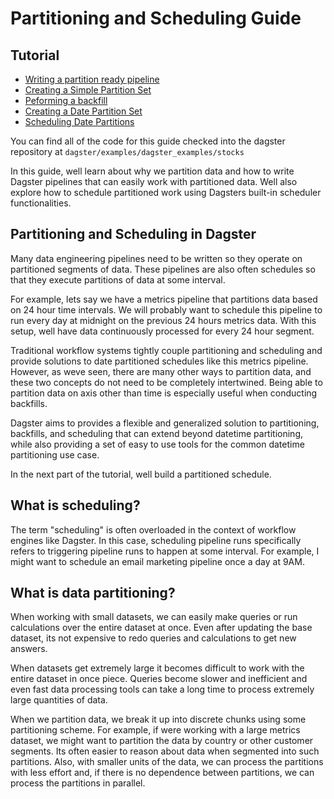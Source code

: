 # Partitioning and Scheduling Guide

## Tutorial

- [Writing a partition ready pipeline](/docs/learn/guides/partitioning/partition_pipeline)
- [Creating a Simple Partition Set](/docs/learn/guides/partitioning/partition_set)
- [Peforming a backfill](/docs/learn/guides/partitioning/backfill)
- [Creating a Date Partition Set](/docs/learn/guides/partitioning/date_partition_set)
- [Scheduling Date Partitions](/docs/learn/guides/partitioning/schedule_partitions)

You can find all of the code for this guide checked into the dagster
repository at `dagster/examples/dagster_examples/stocks`

In this guide, well learn about why we partition data and how to write
Dagster pipelines that can easily work with partitioned data. Well
also explore how to schedule partitioned work using Dagsters built-in
scheduler functionalities.

## Partitioning and Scheduling in Dagster

Many data engineering pipelines need to be written so they operate on
partitioned segments of data. These pipelines are also often schedules
so that they execute partitions of data at some interval.

For example, lets say we have a metrics pipeline that partitions data
based on 24 hour time intervals. We will probably want to schedule this
pipeline to run every day at midnight on the previous 24 hours metrics
data. With this setup, well have data continuously processed for every
24 hour segment.

Traditional workflow systems tightly couple partitioning and scheduling
and provide solutions to date partitioned schedules like this metrics
pipeline. However, as weve seen, there are many other ways to
partition data, and these two concepts do not need to be completely
intertwined. Being able to partition data on axis other than time is
especially useful when conducting backfills.

Dagster aims to provides a flexible and generalized solution to
partitioning, backfills, and scheduling that can extend beyond datetime
partitioning, while also providing a set of easy to use tools for the
common datetime partitioning use case.

In the next part of the tutorial, well build a partitioned schedule.

## What is scheduling?

The term "scheduling" is often overloaded in the context of workflow
engines like Dagster. In this case, scheduling pipeline runs
specifically refers to triggering pipeline runs to happen at some
interval. For example, I might want to schedule an email marketing
pipeline once a day at 9AM.

## What is data partitioning?

When working with small datasets, we can easily make queries or run
calculations over the entire dataset at once. Even after updating the
base dataset, its not expensive to redo queries and calculations to
get new answers.

When datasets get extremely large it becomes difficult to work with the
entire dataset in once piece. Queries become slower and inefficient and
even fast data processing tools can take a long time to process
extremely large quantities of data.

When we partition data, we break it up into discrete chunks using some
partitioning scheme. For example, if were working with a large metrics
dataset, we might want to partition the data by country or other
customer segments. Its often easier to reason about data when
segmented into such partitions. Also, with smaller units of the data, we
can process the partitions with less effort and, if there is no
dependence between partitions, we can process the partitions in
parallel.
